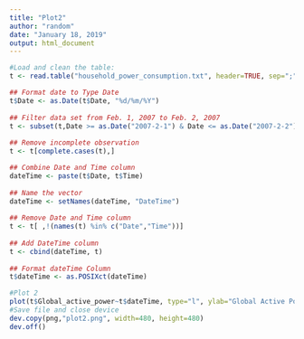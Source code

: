 ---
title: "Plot2"
author: "random"
date: "January 18, 2019"
output: html_document
---

```{r}

#Load and clean the table:
t <- read.table("household_power_consumption.txt", header=TRUE, sep=";", na.strings = "?", colClasses = c('character','character','numeric','numeric','numeric','numeric','numeric','numeric','numeric'))

## Format date to Type Date
t$Date <- as.Date(t$Date, "%d/%m/%Y")
  
## Filter data set from Feb. 1, 2007 to Feb. 2, 2007
t <- subset(t,Date >= as.Date("2007-2-1") & Date <= as.Date("2007-2-2"))
  
## Remove incomplete observation
t <- t[complete.cases(t),]

## Combine Date and Time column
dateTime <- paste(t$Date, t$Time)
  
## Name the vector
dateTime <- setNames(dateTime, "DateTime")
  
## Remove Date and Time column
t <- t[ ,!(names(t) %in% c("Date","Time"))]
  
## Add DateTime column
t <- cbind(dateTime, t)
  
## Format dateTime Column
t$dateTime <- as.POSIXct(dateTime)

#Plot 2
plot(t$Global_active_power~t$dateTime, type="l", ylab="Global Active Power (kilowatts)", xlab="")
#Save file and close device
dev.copy(png,"plot2.png", width=480, height=480)
dev.off()

```

